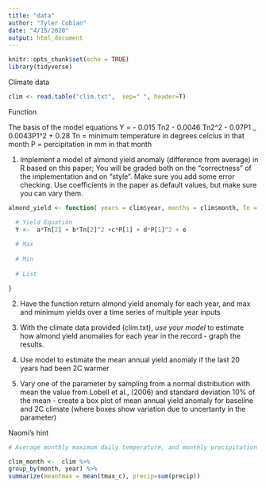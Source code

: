 ```yaml
---
title: "data"
author: "Tyler Cobian"
date: "4/15/2020"
output: html_document
---
```


```r
knitr::opts_chunk$set(echo = TRUE)
library(tidyverse)
```

Climate data
```r
clim <- read.table("clim.txt",  sep=" ", header=T)
```

Function

The basis of the model equations
Y = - 0.015 Tn2 - 0.0046 Tn2^2 - 0.07P1 _ 0.0043P1^2 + 0.28
Tn = minimum temperature in degrees celcius in that month
P = percipitation in mm in that month

1. Implement a model of almond yield anomaly (difference from average) in R based on this paper; You will be graded both on the “correctness” of the implementation and on “style”.  Make sure you add some error checking. Use coefficients in the paper as default values, but make sure you can vary them. 
```r
almond_yield <- function( years = clim$year, months = clim$month, Tn = clim$tmin_c, Tx = clim$tmax_c, P, a=0.015, b=- 0.0046, c=-0.07, d=0.0043, e=0.28 ){

  # Yield Equation
  Y <-  a*Tn[2] + b*Tn[2]^2 +c*P[1] + d*P[1]^2 + e
  
  # Max
  
  # Min
  
  # List

}
```


2. Have the function return almond yield anomaly for each year, and max and minimum yields over a time series of multiple year inputs


3. With the climate data provided (clim.txt), *use your model* to estimate how almond yield anomalies for each year in the record - graph the results.

4. Use model to estimate  the mean annual yield anomaly if the last 20 years had been 2C warmer

5. Vary one of the parameter by sampling from a normal distribution with mean the value from Lobell et al., (2006) and standard deviation 10% of the mean -  create a box plot of  mean annual yield anomaly for baseline and 2C climate (where boxes show variation due to uncertanty in the parameter) 


Naomi's hint
```r
# Average monthly maximum daily temperature, and monthly precipitation from a data frame called clim  with columns year, month, precip and tmax_c

clim_month <-  clim %>%
group_by(month, year) %>%
summarize(meantmax = mean(tmax_c), precip=sum(precip))

```


